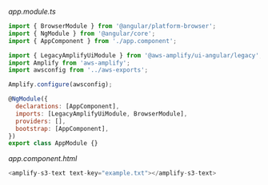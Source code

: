 _app.module.ts_

```js
import { BrowserModule } from '@angular/platform-browser';
import { NgModule } from '@angular/core';
import { AppComponent } from './app.component';

import { LegacyAmplifyUiModule } from '@aws-amplify/ui-angular/legacy';
import Amplify from 'aws-amplify';
import awsconfig from '../aws-exports';

Amplify.configure(awsconfig);

@NgModule({
  declarations: [AppComponent],
  imports: [LegacyAmplifyUiModule, BrowserModule],
  providers: [],
  bootstrap: [AppComponent],
})
export class AppModule {}
```

_app.component.html_

```js
<amplify-s3-text text-key="example.txt"></amplify-s3-text>
```
